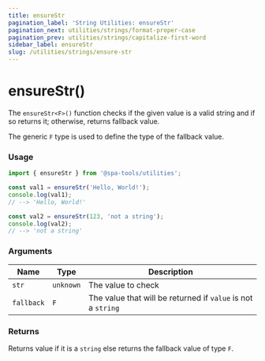 ```yaml
---
title: ensureStr
pagination_label: 'String Utilities: ensureStr'
pagination_next: utilities/strings/format-proper-case
pagination_prev: utilities/strings/capitalize-first-word
sidebar_label: ensureStr
slug: /utilities/strings/ensure-str
---
```



<PackageCaption packageName='@spa-tools/utilities' />

# ensureStr()

The `ensureStr<F>()` function checks if the given value is a valid string
and if so returns it; otherwise, returns fallback value.

The generic `F` type is used to define the type of the fallback value.

### Usage

```ts
import { ensureStr } from '@spa-tools/utilities';

const val1 = ensureStr('Hello, World!');
console.log(val1);
// --> 'Hello, World!'

const val2 = ensureStr(123, 'not a string');
console.log(val2);
// --> 'not a string'
```

### Arguments

| Name       | Type      | Description                                                  |
| ---------- | --------- | ------------------------------------------------------------ |
| `str`      | `unknown` | The value to check                                           |
| `fallback` | `F`       | The value that will be returned if `value` is not a `string` |

### Returns

Returns value if it is a `string` else returns the fallback value of type `F`.
